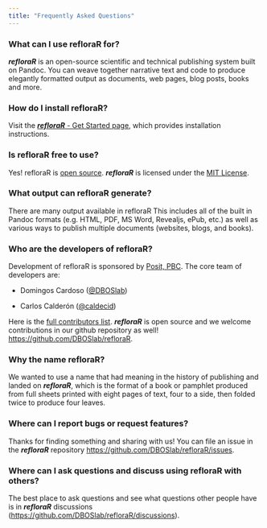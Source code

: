 ```yaml
---
title: "Frequently Asked Questions"
---
```


### What can I use refloraR for?

***refloraR*** is an open-source scientific and technical publishing system built on Pandoc. You can weave together narrative text and code to produce elegantly formatted output as documents, web pages, blog posts, books and more.

### How do I install refloraR?

Visit the [***refloraR*** - Get Started page](/get-started/index.qmd), which provides installation instructions.

### Is refloraR free to use?

Yes! refloraR is [open source](/LICENSE.md). ***refloraR*** is licensed under the [MIT License](https://opensource.org/license/mit/).

### What output can refloraR generate?

There are many output available in refloraR This includes all of the built in Pandoc formats (e.g. HTML, PDF, MS Word, Revealjs, ePub, etc.) as well as various ways to publish multiple documents (websites, blogs, and books).

### Who are the developers of refloraR?

Development of refloraR is sponsored by [Posit, PBC](https://www.posit.co/). The core team of developers are:

-   Domingos Cardoso ([\@DBOSlab](https://github.com/DBOSlab))

-   Carlos Calderón ([\@caldecid](https://github.com/caldecid))

Here is the [full contributors list](https://github.com/quarto-dev/quarto-cli/graphs/contributors). ***refloraR*** is open source and we welcome contributions in our github repository as well! <https://github.com/DBOSlab/refloraR>.

### Why the name refloraR?

We wanted to use a name that had meaning in the history of publishing and landed on ***refloraR***, which is the format of a book or pamphlet produced from full sheets printed with eight pages of text, four to a side, then folded twice to produce four leaves.

### Where can I report bugs or request features?

Thanks for finding something and sharing with us! You can file an issue in the ***refloraR*** repository <https://github.com/DBOSlab/refloraR/issues>.

### Where can I ask questions and discuss using refloraR with others?

The best place to ask questions and see what questions other people have is in ***refloraR*** discussions (<https://github.com/DBOSlab/refloraR/discussions>).
